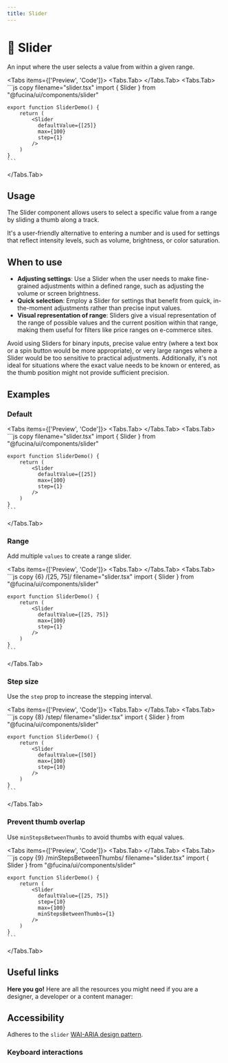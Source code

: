 ```yaml
---
title: Slider
---
```



# 💠 Slider

An input where the user selects a value from within a given range.

<Tabs items={['Preview', 'Code']}>
  <Tabs.Tab>
    <SliderPreview />
  </Tabs.Tab>
  <Tabs.Tab>
    ```js copy filename="slider.tsx"
    import { Slider } from "@fucina/ui/components/slider"

    export function SliderDemo() {
        return (
            <Slider
              defaultValue={[25]}
              max={100}
              step={1}
            />
        )
    }
    ```

  </Tabs.Tab>
</Tabs>

## Usage

The Slider component allows users to select a specific value from a range by sliding a thumb along a track.

It's a user-friendly alternative to entering a number and is used for settings that reflect intensity levels, such as volume, brightness, or color saturation.

## When to use

- **Adjusting settings**: Use a Slider when the user needs to make fine-grained adjustments within a defined range, such as adjusting the volume or screen brightness.
- **Quick selection**: Employ a Slider for settings that benefit from quick, in-the-moment adjustments rather than precise input values.
- **Visual representation of range**: Sliders give a visual representation of the range of possible values and the current position within that range, making them useful for filters like price ranges on e-commerce sites.

Avoid using Sliders for binary inputs, precise value entry (where a text box or a spin button would be more appropriate), or very large ranges where a Slider would be too sensitive to practical adjustments. Additionally, it's not ideal for situations where the exact value needs to be known or entered, as the thumb position might not provide sufficient precision.

## Examples

### Default

<Tabs items={['Preview', 'Code']}>
  <Tabs.Tab>
    <SliderPreview />
  </Tabs.Tab>
  <Tabs.Tab>
    ```js copy filename="slider.tsx"
    import { Slider } from "@fucina/ui/components/slider"

    export function SliderDemo() {
        return (
            <Slider
              defaultValue={[25]}
              max={100}
              step={1}
            />
        )
    }
    ```

  </Tabs.Tab>
</Tabs>

### Range

Add multiple `values` to create a range slider.

<Tabs items={['Preview', 'Code']}>
  <Tabs.Tab>
    <SliderRange />
  </Tabs.Tab>
  <Tabs.Tab>
    ```js copy {6} /[25, 75]/ filename="slider.tsx"
    import { Slider } from "@fucina/ui/components/slider"

    export function SliderDemo() {
        return (
            <Slider
              defaultValue={[25, 75]}
              max={100}
              step={1}
            />
        )
    }
    ```

  </Tabs.Tab>
</Tabs>

### Step size

Use the `step` prop to increase the stepping interval.

<Tabs items={['Preview', 'Code']}>
  <Tabs.Tab>
    <SliderStep />
  </Tabs.Tab>
  <Tabs.Tab>
    ```js copy {8} /step/ filename="slider.tsx"
    import { Slider } from "@fucina/ui/components/slider"

    export function SliderDemo() {
        return (
            <Slider
              defaultValue={[50]}
              max={100}
              step={10}
            />
        )
    }
    ```

  </Tabs.Tab>
</Tabs>

### Prevent thumb overlap

Use `minStepsBetweenThumbs` to avoid thumbs with equal values.

<Tabs items={['Preview', 'Code']}>
  <Tabs.Tab>
    <SliderOverlap />
  </Tabs.Tab>
  <Tabs.Tab>
    ```js copy {9} /minStepsBetweenThumbs/ filename="slider.tsx"
    import { Slider } from "@fucina/ui/components/slider"

    export function SliderDemo() {
        return (
            <Slider
              defaultValue={[25, 75]}
              step={10}
              max={100}
              minStepsBetweenThumbs={1}
            />
        )
    }
    ```

  </Tabs.Tab>
</Tabs>

## Useful links

**Here you go!** Here are all the resources you might need if you are a designer, a developer or a content manager:

<Cards className="mt-8">
  <Card
    title="🤖 Storybook"
    href="https://fucina-storybook.vercel.app/?path=/docs/components-slider--documentation"
  />
  <Card
    title="🪄 Figma"
    href="https://www.figma.com/design/Jfto7FUoU7mSpnv9uESD60/%F0%9F%9F%A0-feely---design-system?node-id=540-8879&t=nua4UmG9Iu1hfUAm-1"
  />
  <Card
    title="🐝 API Reference"
    href="https://www.radix-ui.com/primitives/docs/components/slider#api-reference"
  />
</Cards>

## Accessibility

Adheres to the `slider` [WAI-ARIA design pattern](https://www.w3.org/WAI/ARIA/apg/patterns/slider-multithumb/).

### Keyboard interactions

<AccessibilityTable rows={sliderAccessibilityData} />
